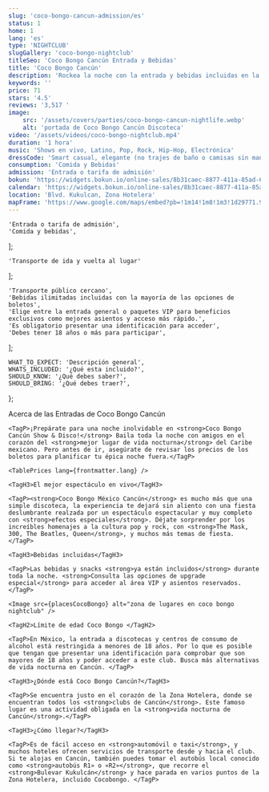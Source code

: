 ```yaml
---
slug: 'coco-bongo-cancun-admission/es'
status: 1
home: 1
lang: 'es'
type: 'NIGHTCLUB'
slugGallery: 'coco-bongo-nightclub'
titleSeo: 'Coco Bongo Cancún Entrada y Bebidas'
title: 'Coco Bongo Cancún'
description: 'Rockea la noche con la entrada y bebidas incluidas en la mejor discoteca Coco Bongo Cancún show & disco.'
keywords: ''
price: 71
stars: '4.5'
reviews: '3,517 '
image:
    src: '/assets/covers/parties/coco-bongo-cancun-nightlife.webp'
    alt: 'portada de Coco Bongo Cancún Discoteca'
video: '/assets/videos/coco-bongo-nightclub.mp4'
duration: '1 hora'
music: 'Shows en vivo, Latino, Pop, Rock, Hip-Hop, Electrónica'
dressCode: 'Smart casual, elegante (no trajes de baño o camisas sin mangas)'
consumption: 'Comida y Bebidas'
admission: 'Entrada o tarifa de admisión'
bokun: 'https://widgets.bokun.io/online-sales/8b31caec-8877-411a-85ad-682828170619/experience/709416?partialView=1'
calendar: 'https://widgets.bokun.io/online-sales/8b31caec-8877-411a-85ad-682828170619/experience-calendar/709416'
location: 'Blvd. Kukulcan, Zona Hotelera'
mapFrame: 'https://www.google.com/maps/embed?pb=!1m14!1m8!1m3!1d29771.977543160527!2d-86.747128!3d21.132603!3m2!1i1024!2i768!4f13.1!3m3!1m2!1s0x8f4c2bf1d63b6b99%3A0x6cc32e706b78b7bf!2sCoco%20Bongo!5e0!3m2!1ses!2smx!4v1704728685306!5m2!1ses!2smx'
---
```




    'Entrada o tarifa de admisión',
    'Comida y bebidas',
];

    'Transporte de ida y vuelta al lugar'
];

    'Transporte público cercano',
    'Bebidas ilimitadas incluidas con la mayoría de las opciones de boletos',
    'Elige entre la entrada general o paquetes VIP para beneficios exclusivos como mejores asientos y acceso más rápido.',
    'Es obligatorio presentar una identificación para acceder',
    'Debes tener 18 años o más para participar',
];

    WHAT_TO_EXPECT: 'Descripción general',
    WHATS_INCLUDED: '¿Qué esta incluido?',
    SHOULD_KNOW: '¿Qué debes saber?',
    SHOULD_BRING: '¿Qué debes traer?',
};

<Accordion client:visible title={titles.WHAT_TO_EXPECT} idHash="whatToExpect">
    <TagH2>Acerca de las Entradas de Coco Bongo Cancún</TagH2>

    <TagP>¡Prepárate para una noche inolvidable en <strong>Coco Bongo Cancún Show & Disco!</strong> Baila toda la noche con amigos en el corazón del <strong>mejor lugar de vida nocturna</strong> del Caribe mexicano. Pero antes de ir, asegúrate de revisar los precios de los boletos para planificar tu épica noche fuera.</TagP>

    <TablePrices lang={frontmatter.lang} />

    <TagH3>El mejor espectáculo en vivo</TagH3>

    <TagP><strong>Coco Bongo México Cancún</strong> es mucho más que una simple discoteca, la experiencia te dejará sin aliento con una fiesta deslumbrante realzada por un espectáculo espectacular y muy completo con <strong>efectos especiales</strong>. Déjate sorprender por los increíbles homenajes a la cultura pop y rock, con <strong>The Mask, 300, The Beatles, Queen</strong>, y muchos más temas de fiesta. </TagP>

    <TagH3>Bebidas incluidas</TagH3>

    <TagP>Las bebidas y snacks <strong>ya están incluidos</strong> durante toda la noche. <strong>Consulta las opciones de upgrade especial</strong> para acceder al área VIP y asientos reservados. </TagP>

    <Image src={placesCocoBongo} alt="zona de lugares en coco bongo nightclub" />

    <TagH2>Límite de edad Coco Bongo </TagH2>

    <TagP>En México, la entrada a discotecas y centros de consumo de alcohol está restringida a menores de 18 años. Por lo que es posible que tengan que presentar una identificación para comprobar que son mayores de 18 años y poder acceder a este club. Busca más alternativas de vida nocturna en Cancún. </TagP>

    <TagH3>¿Dónde está Coco Bongo Cancún?</TagH3>

    <TagP>Se encuentra justo en el corazón de la Zona Hotelera, donde se encuentran todos los <strong>clubs de Cancún</strong>. Este famoso lugar es una actividad obligada en la <strong>vida nocturna de Cancún</strong>.</TagP>

    <TagH3>¿Cómo llegar?</TagH3>

    <TagP>Es de fácil acceso en <strong>automóvil o taxi</strong>, y muchos hoteles ofrecen servicios de transporte desde y hacia el club. Si te alojas en Cancún, también puedes tomar el autobús local conocido como <strong>autobús R1» o «R2»</strong>, que recorre el <strong>Bulevar Kukulcán</strong> y hace parada en varios puntos de la Zona Hotelera, incluido Cocobongo. </TagP>
</Accordion>

<Accordion client:visible title={titles.WHATS_INCLUDED} idHash="whatsIncluded">
    <Inclusions includes={includes} notIncludes={notIncludes} />
</Accordion>

<Accordion client:visible title={titles.SHOULD_KNOW} idHash="whatYouShouldKnow">
    <ShouldKnow shouldKnow={shouldKnow} />
</Accordion>